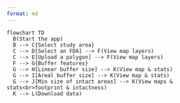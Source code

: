 ```yaml
---
format: md
---
```


```mermaid
flowchart TD
  B(Start the app)
  B --> C{Select study area}
  C --> D[Select an FDA] --> F(View map layers)
  C --> E[Upload a polygon] --> F(View map layers)
  F --> G{Buffer features}
  G --> H[Linear buffer size] --> K(View map & stats)
  G --> I[Areal buffer size] --> K(View map & stats)
  G --> J[Min size of intact areas] --> K(View maps & stats<br>footprint & intactness)
  K --> L(Download data)
```
